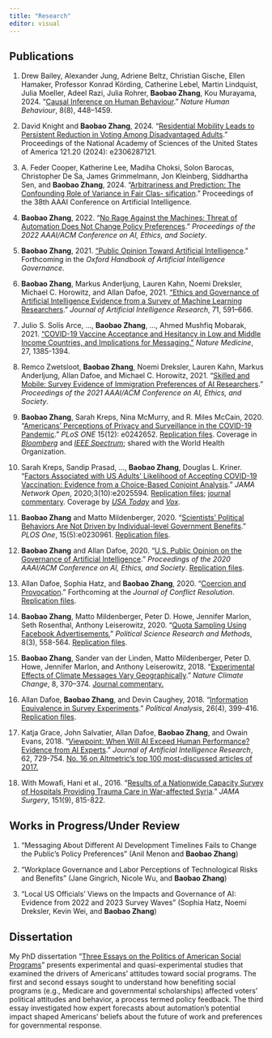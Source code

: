 ```yaml
---
title: "Research"
editor: visual
---
```


## Publications

1.  Drew Bailey, Alexander Jung, Adriene Beltz, Christian Gische, Ellen Hamaker, Professor Konrad Körding, Catherine Lebel, Martin Lindquist, Julia Moeller, Adeel Razi, Julia Rohrer, **Baobao Zhang**, Kou Murayama, 2024. "[Causal Inference on Human Behaviour](https://doi.org/10.1038/s41562-024-01939-z)." *Nature Human Behaviour*, 8(8), 448--1459.

2.  David Knight and **Baobao Zhang**, 2024. "[Residential Mobility Leads to Persistent Reduction in Voting Among Disadvantaged Adults](https://doi.org/10.1073/pnas.2306287121)." Proceedings of the National Academy of Sciences of the United States of America 121.20 (2024): e2306287121.

3.  A. Feder Cooper, Katherine Lee, Madiha Choksi, Solon Barocas, Christopher De Sa, James Grimmelmann, Jon Kleinberg, Siddhartha Sen, and **Baobao Zhang**, 2024. "[Arbitrariness and Prediction: The Confounding Role of Variance in Fair Clas- sification](https://doi.org/10.48550/arXiv.2301.11562)." Proceedings of the 38th AAAI Conference on Artificial Intelligence.

4.  **Baobao Zhang**, 2022. "[No Rage Against the Machines: Threat of Automation Does Not Change Policy Preferences](https://papers.ssrn.com/sol3/papers.cfm?abstract_id=3455501)." *Proceedings of the 2022 AAAI/ACM Conference on AI, Ethics, and Society*.

5.  **Baobao Zhang**, 2021. ["Public Opinion Toward Artificial Intelligence](https://osf.io/284sm/)." Forthcoming in the *Oxford Handbook of Artificial Intelligence Governance*.

6.  **Baobao Zhang**, Markus Anderljung, Lauren Kahn, Noemi Dreksler, Michael C. Horowitz, and Allan Dafoe, 2021. ["Ethics and Governance of Artificial Intelligence Evidence from a Survey of Machine Learning Researchers](https://doi.org/10.1613/jair.1.12895)." *Journal of Artificial Intelligence Research*, 71, 591--666.

7.  Julio S. Solís Arce, ..., **Baobao Zhang**, ..., Ahmed Mushfiq Mobarak, 2021. ["COVID-19 Vaccine Acceptance and Hesitancy in Low and Middle Income Countries, and Implications for Messaging."](https://www.medrxiv.org/content/10.1101/2021.03.11.21253419v1) *Nature Medicine*, 27, 1385-1394.

8.  Remco Zwetsloot, **Baobao Zhang**, Noemi Dreksler, Lauren Kahn, Markus Anderljung, Allan Dafoe, and Michael C. Horowitz, 2021. "[Skilled and Mobile: Survey Evidence of Immigration Preferences of AI Researchers](https://arxiv.org/abs/2104.07237)." *Proceedings of the 2021 AAAI/ACM Conference on AI, Ethics, and Society*.

9.  **Baobao Zhang**, Sarah Kreps, Nina McMurry, and R. Miles McCain, 2020. "[Americans' Perceptions of Privacy and Surveillance in the COVID-19 Pandemic](https://doi.org/10.1371/journal.pone.0242652)." *PLoS ONE* 15(12): e0242652. [Replication files](https://doi.org/10.7910/DVN/5UEFP6). Coverage in [*Bloomberg*](https://www.bloomberg.com/news/articles/2020-08-12/why-are-americans-so-uneasy-about-contact-tracing) and [*IEEE Spectrum*](https://spectrum.ieee.org/the-human-os/biomedical/devices/survey-finds-americans-skeptical-of-contact-tracing-apps); shared with the World Health Organization.

10. Sarah Kreps, Sandip Prasad, ..., **Baobao Zhang**, Douglas L. Kriner. "[Factors Associated with US Adults' Likelihood of Accepting COVID-19 Vaccination: Evidence from a Choice-Based Conjoint Analysis](https://doi.org/10.1001/jamanetworkopen.2020.25594)." *JAMA Network Open*, 2020;3(10):e2025594. [Replication files](https://doi.org/10.7910/DVN/6BSJYP); [journal commentary](https://doi.org/10.1001/jamanetworkopen.2020.25672). Coverage by [*USA Today*](https://www.usatoday.com/story/news/health/2020/10/20/covid-us-willingness-take-vaccine-depends-efficacy-politics/5993550002/) and [*Vox*](https://www.vox.com/21528373/vaccine-covid-19-trial-effective-safety).

11. **Baobao Zhang** and Matto Mildenberger, 2020. "[Scientists' Political Behaviors Are Not Driven by Individual-level Government Benefits](https://doi.org/10.1371/journal.pone.0230961)." *PLOS One*, 15(5):e0230961. [Replication files](https://doi.org/10.7910/DVN/HVKKHL).

12. **Baobao Zhang** and Allan Dafoe, 2020. "[U.S. Public Opinion on the Governance of Artificial Intelligence](https://doi.org/10.1145/3375627.3375827)." *Proceedings of the 2020 AAAI/ACM Conference on AI, Ethics, and Society*. [Replication files](https://doi.org/10.7910/DVN/SGFRYA).

13. Allan Dafoe, Sophia Hatz, and **Baobao Zhang**, 2020. "[Coercion and Provocation](https://dataverse.harvard.edu/file.xhtml?persistentId=doi:10.7910/DVN/0BFI9L/MB806I&version=2.0)." Forthcoming at the *Journal of Conflict Resolution*. [Replication files](https://doi.org/10.7910/DVN/0BFI9L).

14. **Baobao Zhang**, Matto Mildenberger, Peter D. Howe, Jennifer Marlon, Seth Rosenthal, Anthony Leiserowitz, 2020. "[Quota Sampling Using Facebook Advertisements](https://dataverse.harvard.edu/file.xhtml?persistentId=doi:10.7910/DVN/XTXS4P/BB6YPI&version=1.0)," *Political Science Research and Methods*, 8(3), 558-564. [Replication files](https://doi.org/10.7910/DVN/XTXS4P).

15. **Baobao Zhang**, Sander van der Linden, Matto Mildenberger, Peter D. Howe, Jennifer Marlon, and Anthony Leiserowitz, 2018. "[Experimental Effects of Climate Messages Vary Geographically](https://www.nature.com/articles/s41558-018-0122-0)." *Nature Climate Change*, 8, 370--374. [Journal commentary.](https://www.nature.com/articles/s41558-018-0143-8)

16. Allan Dafoe, **Baobao Zhang**, and Devin Caughey, 2018. "[Information Equivalence in Survey Experiments](https://doi.org/10.1017/pan.2018.9)." *Political Analysis*, 26(4), 399-416. [Replication files](https://doi.org/10.7910/DVN/KVZXE8).

17. Katja Grace, John Salvatier, Allan Dafoe, **Baobao Zhang**, and Owain Evans, 2018. "[Viewpoint: When Will AI Exceed Human Performance? Evidence from AI Experts](https://doi.org/10.1613/jair.1.11222)." *Journal of Artificial Intelligence Research*, 62, 729-754. [No. 16 on Altmetric's top 100 most-discussed articles of 2017.](https://www.altmetric.com/top100/2017/#list&article=20475804)

18. With Mowafi, Hani et al., 2016. "[Results of a Nationwide Capacity Survey of Hospitals Providing Trauma Care in War-affected Syria](https://www.ncbi.nlm.nih.gov/pubmed?term=27332144)." *JAMA Surgery*, 151(9), 815-822.

## Works in Progress/Under Review

1.  “Messaging About Different AI Development Timelines Fails to Change the Public’s Policy Preferences” (Anil Menon and **Baobao Zhang**)

2.  “Workplace Governance and Labor Perceptions of Technological Risks and Benefits” (Jane Gingrich, Nicole Wu, and **Baobao Zhang**)

3.  “Local US Officials’ Views on the Impacts and Governance of AI: Evidence from 2022 and 2023 Survey Waves” (Sophia Hatz, Noemi Dreksler, Kevin Wei, and **Baobao Zhang**)

## Dissertation

My PhD dissertation "[Three Essays on the Politics of American Social Programs](https://thesiscommons.org/7aytg/)" presents experimental and quasi-experimental studies that examined the drivers of Americans' attitudes toward social programs. The first and second essays sought to understand how benefiting social programs (e.g., Medicare and governmental scholarships) affected voters' political attitudes and behavior, a process termed policy feedback. The third essay investigated how expert forecasts about automation's potential impact shaped Americans' beliefs about the future of work and preferences for governmental response.
